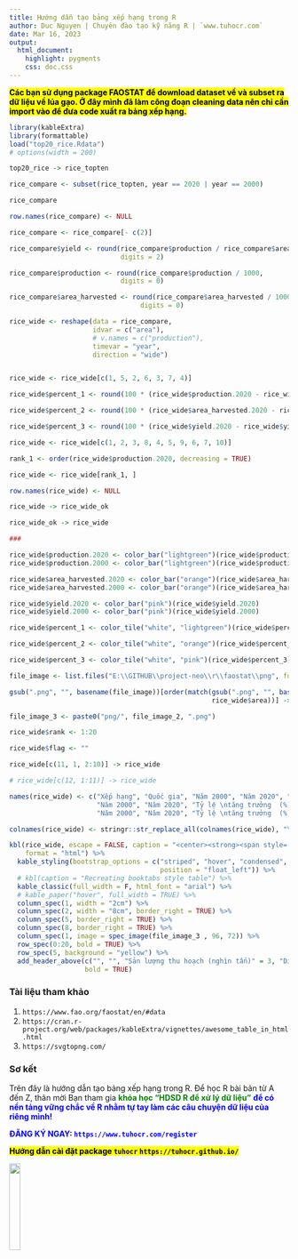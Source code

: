 ```yaml
---
title: Hướng dẫn tạo bảng xếp hạng trong R
author: Duc Nguyen | Chuyên đào tạo kỹ năng R | `www.tuhocr.com`
date: Mar 16, 2023
output:
  html_document:
    highlight: pygments
    css: doc.css
---
```


<mark>**Các bạn sử dụng package FAOSTAT để download dataset về và subset ra dữ liệu về lúa gạo. Ở đây mình đã làm công đoạn cleaning data nên chỉ cần import vào để đưa code xuất ra bảng xếp hạng.**</mark>

```r
library(kableExtra)
library(formattable)
load("top20_rice.Rdata")
# options(width = 200)

top20_rice -> rice_topten

rice_compare <- subset(rice_topten, year == 2020 | year == 2000)

rice_compare 

row.names(rice_compare) <- NULL

rice_compare <- rice_compare[- c(2)]

rice_compare$yield <- round(rice_compare$production / rice_compare$area_harvested,
                            digits = 2)

rice_compare$production <- round(rice_compare$production / 1000,
                            digits = 0)

rice_compare$area_harvested <- round(rice_compare$area_harvested / 1000,
                                 digits = 0)

rice_wide <- reshape(data = rice_compare,
                     idvar = c("area"),
                     # v.names = c("production"),
                     timevar = "year",
                     direction = "wide") 


rice_wide <- rice_wide[c(1, 5, 2, 6, 3, 7, 4)]

rice_wide$percent_1 <- round(100 * (rice_wide$production.2020 - rice_wide$production.2000) / rice_wide$production.2000, digits = 2)

rice_wide$percent_2 <- round(100 * (rice_wide$area_harvested.2020 - rice_wide$area_harvested.2000) / rice_wide$area_harvested.2000, digits = 2)

rice_wide$percent_3 <- round(100 * (rice_wide$yield.2020 - rice_wide$yield.2000) / rice_wide$yield.2000, digits = 2)

rice_wide <- rice_wide[c(1, 2, 3, 8, 4, 5, 9, 6, 7, 10)]

rank_1 <- order(rice_wide$production.2020, decreasing = TRUE)

rice_wide <- rice_wide[rank_1, ]

row.names(rice_wide) <- NULL

rice_wide -> rice_wide_ok

rice_wide_ok -> rice_wide

###

rice_wide$production.2020 <- color_bar("lightgreen")(rice_wide$production.2020)
rice_wide$production.2000 <- color_bar("lightgreen")(rice_wide$production.2000)

rice_wide$area_harvested.2020 <- color_bar("orange")(rice_wide$area_harvested.2020)
rice_wide$area_harvested.2000 <- color_bar("orange")(rice_wide$area_harvested.2000)

rice_wide$yield.2020 <- color_bar("pink")(rice_wide$yield.2020)
rice_wide$yield.2000 <- color_bar("pink")(rice_wide$yield.2000)

rice_wide$percent_1 <- color_tile("white", "lightgreen")(rice_wide$percent_1)

rice_wide$percent_2 <- color_tile("white", "orange")(rice_wide$percent_2)

rice_wide$percent_3 <- color_tile("white", "pink")(rice_wide$percent_3)

file_image <- list.files("E:\\GITHUB\\project-neo\\r\\faostat\\png", full.names = TRUE)

gsub(".png", "", basename(file_image))[order(match(gsub(".png", "", basename(file_image)), 
                                                   rice_wide$area))] -> file_image_2

file_image_3 <- paste0("png/", file_image_2, ".png")

rice_wide$rank <- 1:20

rice_wide$flag <- ""

rice_wide[c(11, 1, 2:10)] -> rice_wide

# rice_wide[c(12, 1:11)] -> rice_wide

names(rice_wide) <- c("Xếp hạng", "Quốc gia", "Năm 2000", "Năm 2020", "Tỷ lệ \ntăng trưởng (%)",
                      "Năm 2000", "Năm 2020", "Tỷ lệ \ntăng trưởng  (%)",
                      "Năm 2000", "Năm 2020", "Tỷ lệ \ntăng trưởng  (%)")

colnames(rice_wide) <- stringr::str_replace_all(colnames(rice_wide), "\\n", "<br>")

kbl(rice_wide, escape = FALSE, caption = "<center><strong><span style='color: blue'> Top 20 quốc gia sản xuất lúa gạo trên thế giới | Dữ liệu FAOSTAT | Minh họa: tuhocr.com</span></strong></center>",
    format = "html") %>%
  kable_styling(bootstrap_options = c("striped", "hover", "condensed", "responsive",
                                      position = "float_left")) %>%
  # kbl(caption = "Recreating booktabs style table") %>%
  kable_classic(full_width = F, html_font = "arial") %>%
  # kable_paper("hover", full_width = TRUE) %>%
  column_spec(1, width = "2cm") %>%
  column_spec(2, width = "8cm", border_right = TRUE) %>%
  column_spec(5, border_right = TRUE) %>%
  column_spec(8, border_right = TRUE) %>%
  column_spec(1, image = spec_image(file_image_3 , 96, 72)) %>%
  row_spec(0:20, bold = TRUE) %>%
  row_spec(5, background = "yellow") %>% 
  add_header_above(c("", "", "Sản lượng thu hoạch (nghìn tấn)" = 3, "Diện tích canh tác (nghìn ha)" = 3, "Năng suất (tấn/ha)" = 3),
                   bold = TRUE)
```

### Tài liệu tham khảo

1. `https://www.fao.org/faostat/en/#data`
2. `https://cran.r-project.org/web/packages/kableExtra/vignettes/awesome_table_in_html.html`
3. `https://svgtopng.com/`

### **Sơ kết**

Trên đây là hướng dẫn tạo bảng xếp hạng trong R. Để học R bài bản từ A đến Z, thân mời Bạn tham gia <span style="color: green">**khóa học "HDSD R để xử lý dữ liệu"**<span style="color: blue"> **để có nền tảng vững chắc về R nhằm tự tay làm các câu chuyện dữ liệu của riêng mình!**

<span style="color: blue">**ĐĂNG KÝ NGAY: `https://www.tuhocr.com/register`**</span>

<mark>**Hướng dẫn cài đặt package `tuhocr` `https://tuhocr.github.io/`**</mark>

<img src="E:/tuhocr/tuhocr.png"  width=20% height=20%>